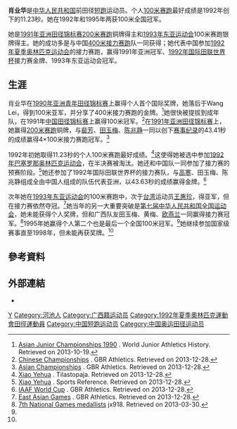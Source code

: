 {{Infobox sportsperson
| name                      = 肖業華
| image                     = 
| image_size                = 
| alt                       = 
| caption                   = 
| real_name                 = 
| native_name               = 
| native_name_lang          = 
| romanizedname             = 
| english_name              = 
| birth_name                = 
| nationality               = 
| national_team             = 
| ethnicity                 = 
| hometown                  = 
| citizenship               = 
| birth_date                = {{Birth date and age|year=1971|month=11|day=6}}
| birth_place               = 
| death_date                = 
| death_place               = 
| resting_place             = 
| resting_place_coordinates = 
| monuments                 = 
| residence                 = 
| education                 = 
| alma_mater                = 
| occupation                = 
| years_active              = 1990 -
| agent                     = 
| height                    = 
| weight                    = 
| spouse                    = 
| country                   = 
| sport                     = 田徑
| position                  = 
| shoots                    = 
| catches                   = 
| disability                = 
| disability_class          = 
| weight_class              = 
| weight_class_type         = 
| rank                      = 
| event                     = 短跑
| collegeteam               = 
| league                    = 
| league_type               = 
| club                      = 
| team                      = 
| former_partner            = 
| coach                     = 
| retired                   = 
| coaching                  = 
| worlds                    = 
{{ubl
|'''1992年IAAF世界杯'''：4×100公尺接力第一名
}}
| regionals                 = 
{{ubl
|'''1990年亞洲青年田徑錦標賽'''：100公尺第二名
|'''1990年亞洲青年田徑錦標賽'''：4×100公尺接力第一名
|'''1991年亞洲田徑錦標賽'''：200公尺第三名
|'''1991年亞洲田徑錦標賽'''：4×100公尺接力第一名
|'''1993年東亞運動會'''：100公尺第二名
}}
| nationals                 = 
{{ubl
|'''1993年中國全國運動會女子組'''：4×100公尺接力第一名
}}
| olympics                  = 
| paralympics               = 
| commonwealth              = 
| highestranking            = 
| pb                        = 
{{ubl
|'''100公尺'''：11.23秒（W：+1.1） （1992年）
|'''200公尺'''：23.48秒（W：-2.0） （1991年）
}}
| medaltemplates            = 
{{MedalCountry|{{CHN-1949}}}}
{{MedalSport|女子田徑}}
{{MedalCompetition|亞洲青年田徑錦標賽}}
{{MedalSilver|1990年中國北京市|100公尺}}
{{MedalGold|1990年中國北京市|4×100公尺接力}}
{{MedalCompetition|亞洲田徑錦標賽}}
{{MedalBronze|1991年馬來西亞吉隆坡|200公尺}}
{{MedalGold|1991年馬來西亞吉隆坡|4×100公尺接力}}
{{MedalCompetition|IAAF世界杯}}
{{MedalGold|1992年古巴哈瓦那|4×100公尺接力}}
{{MedalCompetition|東亞運動會}}
{{MedalSilver|1993年中國上海市|100公尺}}
| show-medals               = 
| updated                   = 2017年4月22日
}}
'''肖业华'''{{BD|1971年|11月6日||}}是[[中华人民共和国|中华人民共和国]]前田径[[短跑|短跑]]运动员。个人[[100米赛跑|100米赛跑]]最好成绩是1992年创下的11.23秒。她在1992年和1995年两获100米全国冠军。

她是[[1991年亚洲田径锦标赛|1991年亚洲田径锦标赛]][[200米赛跑|200米赛跑]]铜牌得主和[[1993年东亚运动会|1993年东亚运动会]]100米赛跑银牌得主。她的成功多是与中国[[400米接力赛跑|400米接力赛跑]]队一同获得；她代表中国参加[[1992年夏季奥林匹克运动会|1992年夏季奥林匹克运动会]]的接力赛跑，赢得1991年亚洲冠军、[[1992年国际田联世界杯|1992年国际田联世界杯]]接力赛金牌、1993年东亚运动会冠军。

== 生涯 ==
肖业华在[[1990年亚洲青年田径锦标赛|1990年亚洲青年田径锦标赛]]上赢得个人首个国际奖牌，她落后于Wang Lei，得到100米亚军，并分享了400米接力赛跑的金牌。<ref>[http://www.wjah.co.uk/wojc/ASJC/ASJC1990.html Asian Junior Championships 1990] {{webarchive|url=https://web.archive.org/web/20130831123124/http://www.wjah.co.uk/wojc/ASJC/ASJC1990.html |date=2013-08-31 }}. World Junior Athletics History. Retrieved on 2013-10-19.</ref>她很快被提拔到成年队，在1991年[[中国田径锦标赛|中国田径锦标赛]]上赢得100米冠军。<ref name=CHN>[http://www.gbrathletics.com/nc/chn.htm Chinese Championships] {{Wayback|url=http://www.gbrathletics.com/nc/chn.htm |date=20181004113330 }}. GBR Athletics. Retrieved on 2013-12-28.</ref>在[[1991年亚洲田径锦标赛|1991年亚洲田径锦标赛]]上，她赢得[[200米赛跑|200米赛跑]]铜牌，与[[裴芳|裴芳]]、[[田玉梅|田玉梅]]、[[陈兆静|陈兆静]]一同以创下[[亚洲田径锦标赛纪录列表|赛事纪录]]的43.41秒的成绩赢得4×100米接力赛跑冠军。<ref>[http://www.gbrathletics.com/ic/asc.htm Asian Championships] {{Wayback|url=http://www.gbrathletics.com/ic/asc.htm |date=20180923173114 }}. GBR Athletics. Retrieved on 2013-12-28.</ref>

1992年初她取得11.23秒的个人100米赛跑最好成绩。<ref name=Tilas>[http://www.tilastopaja.org/db/atw.php?ID=21808&Season=1992&Odd=0 Xiao Yehua] {{Webarchive|url=https://archive.today/20131228172815/http://www.tilastopaja.org/db/atw.php?ID=21808&Season=1992&Odd=0 |date=2013-12-28 }}. Tilastopaja. Retrieved on 2013-12-28.</ref>这使得她被选中参加[[1992年夏季奥林匹克运动会田径比赛|1992年巴塞罗那奥林匹克运动会]]，在半决赛被淘汰。她还和中国队一同参加了接力赛的预赛阶段。<ref name=SR>[https://www.sports-reference.com/olympics/athletes/xi/xiao-yehua-1.html Xiao Yehua] {{Wayback|url=https://www.sports-reference.com/olympics/athletes/xi/xiao-yehua-1.html |date=20200418103800 }}. Sports Reference. Retrieved on 2013-12-28.</ref>她还参加了1992年国际田联世界杯的接力赛队，与[[高寒|高寒]]、田玉梅、陈兆静组成全由中国人组成的队伍代表亚洲，以43.63秒的成绩赢得金牌。<ref>[http://www.gbrathletics.com/ic/wp.htm IAAF World Cup] {{Wayback|url=http://www.gbrathletics.com/ic/wp.htm |date=20101226115736 }}. GBR Athletics. Retrieved on 2013-12-28.</ref>

次年她在[[1993年东亚运动会田径比赛|1993年东亚运动会]]的100米赛跑中，次于[[台湾|台湾]]运动员[[王惠珍|王惠珍]]，得亚军，但在接力赛依然夺冠。<ref>[http://www.gbrathletics.com/ic/easg.htm East Asian Games] {{Wayback|url=http://www.gbrathletics.com/ic/easg.htm |date=20180911073501 }}. GBR Athletics. Retrieved on 2013-12-28.</ref>她当年的另一大重要突破是[[中华人民共和国第七届全国运动会田径比赛|第七届中华人民共和国全国运动会]]，她未能获得个人奖牌，但和广西队友田玉梅、黄梅、[[欧燕兰|欧燕兰]]一同赢得接力赛冠军。<ref>[http://www.jx918.net/Result/ShowArticle.asp?ArticleID=199 7th National Games medallists] {{webarchive |url=https://web.archive.org/web/20151117022654/http://www.jx918.net/Result/ShowArticle.asp?ArticleID=199 |date=November 17, 2015 }} jx918. Retrieved on 2013-03-30.</ref>1995年她赢得个人第二个也是最后一个全国100米冠军。<ref name=CHN/>她继续参加国家级赛事直至1998年，但未能再获奖牌。<ref name=Tilas/>

== 參考資料 ==
{{Reflist}}

== 外部連結 ==
*{{IAAF name|67184}}

{{authority control}}

{{DEFAULTSORT:X}}

[[Category:肖姓|Y]]
[[Category:河池人|Category:河池人]]
[[Category:广西籍运动员|Category:广西籍运动员]]
[[Category:1992年夏季奧林匹克運動會田徑運動員|Category:1992年夏季奧林匹克運動會田徑運動員]]
[[Category:中国短跑运动员|Category:中国短跑运动员]]
[[Category:中国奥运田径运动员|Category:中国奥运田径运动员]]
